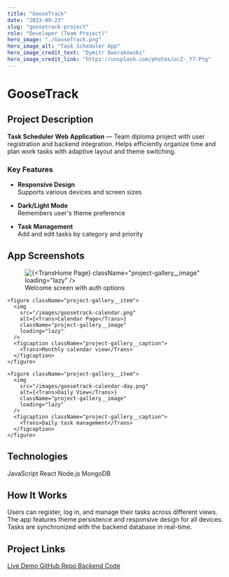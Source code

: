```yaml
---
title: "GooseTrack"
date: "2023-09-23"
slug: "goosetrack-project"
role: "Developer (Team Project)"
hero_image: "./GooseTrack.png"
hero_image_alt: "Task Scheduler App"
hero_image_credit_text: "Dymitr Dworakowski"
hero_image_credit_link: "https://unsplash.com/photos/ocZ-_Y7-Ptg"
---
```



<div className="project-page">

  <h1 className="project-page__title"><Trans>GooseTrack</Trans></h1>

  ## <Trans>Project Description</Trans>

  **<Trans>Task Scheduler Web Application</Trans>** — <Trans>Team diploma project with user registration and backend integration. Helps efficiently organize time and plan work tasks with adaptive layout and theme switching.</Trans>

  ### <Trans>Key Features</Trans>

  - **<Trans>Responsive Design</Trans>**  
    <Trans>Supports various devices and screen sizes</Trans>
  
  - **<Trans>Dark/Light Mode</Trans>**  
    <Trans>Remembers user's theme preference</Trans>

  - **<Trans>Task Management</Trans>**  
    <Trans>Add and edit tasks by category and priority</Trans>

  ## <Trans>App Screenshots</Trans>

  <div className="project-gallery">
    <figure className="project-gallery__item">
      <img
        src="/images/goosetrack-homepage.png"
        alt={<Trans>Home Page</Trans>}
        className="project-gallery__image"
        loading="lazy"
      />
      <figcaption className="project-gallery__caption">
        <Trans>Welcome screen with auth options</Trans>
      </figcaption>
    </figure>
    
    <figure className="project-gallery__item">
      <img
        src="/images/goosetrack-calendar.png"
        alt={<Trans>Calendar Page</Trans>}
        className="project-gallery__image"
        loading="lazy"
      />
      <figcaption className="project-gallery__caption">
        <Trans>Monthly calendar view</Trans>
      </figcaption>
    </figure>

    <figure className="project-gallery__item">
      <img
        src="/images/goosetrack-calendar-day.png"
        alt={<Trans>Daily View</Trans>}
        className="project-gallery__image"
        loading="lazy"
      />
      <figcaption className="project-gallery__caption">
        <Trans>Daily task management</Trans>
      </figcaption>
    </figure>
  </div>

  ## <Trans>Technologies</Trans>

  <div className="tech-stack">
    <span className="tech-stack__item">JavaScript</span>
    <span className="tech-stack__item">React</span>
    <span className="tech-stack__item">Node.js</span>
    <span className="tech-stack__item">MongoDB</span>
  </div>

  ## <Trans>How It Works</Trans>

  <Trans>
    Users can register, log in, and manage their tasks across different views. The app features theme persistence and responsive design for all devices. Tasks are synchronized with the backend database in real-time.
  </Trans>

  ## <Trans>Project Links</Trans>

  <div className="project-links">
    <a 
      href="https://tatiana-kashcha.github.io/project-smart-coders-frontend/" 
      className="project-links__link"
      target="_blank"
      rel="noopener noreferrer"
    >
      <Trans>Live Demo</Trans>
    </a>
    <a 
      href="https://github.com/Tatiana-Kashcha/project-smart-coders-frontend" 
      className="project-links__link"
      target="_blank"
      rel="noopener noreferrer"
    >
      <Trans>GitHub Repo</Trans>
    </a>
    <a 
      href="https://github.com/Tatiana-Kashcha/project-smart-coders-backend" 
      className="project-links__link"
      target="_blank"
      rel="noopener noreferrer"
    >
      <Trans>Backend Code</Trans>
    </a>
  </div>
</div>